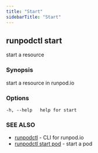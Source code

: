 ```yaml
---
title: "Start"
sidebarTitle: "Start"
---
```


## runpodctl start

start a resource

### Synopsis

start a resource in runpod.io

### Options

```text
-h, --help   help for start
```

### SEE ALSO

* [runpodctl](/runpodctl/reference/runpodctl) - CLI for runpod.io
* [runpodctl start pod](/runpodctl/reference/runpodctl_start_pod) - start a pod
